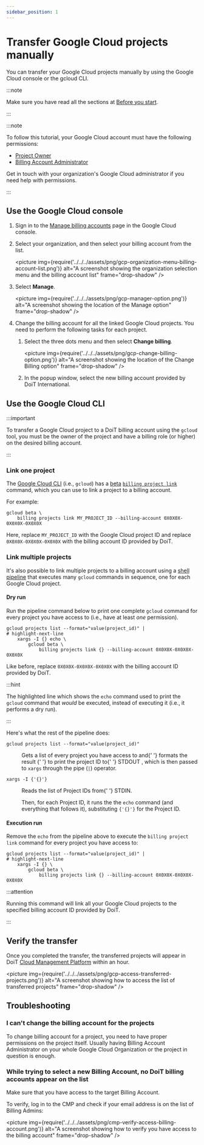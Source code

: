 ```yaml
---
sidebar_position: 1
---
```


# Transfer Google Cloud projects manually

You can transfer your Google Cloud projects manually by using the Google Cloud console or the gcloud CLI.

:::note

Make sure you have read all the sections at [Before you start](index.mdx).

:::

:::note

To follow this tutorial, your Google Cloud account must have the following permissions:

- [Project Owner](https://cloud.google.com/iam/docs/understanding-roles)
- [Billing Account Administrator](https://cloud.google.com/iam/docs/understanding-roles)

Get in touch with your organization's Google Cloud administrator if you need help with permissions.

:::

## Use the Google Cloud console

1. Sign in to the [Manage billing accounts](https://console.cloud.google.com/billing) page in the Google Cloud console.

2. Select your organization, and then select your billing account from the list.

   <picture
     img={require('../../../assets/png/gcp-organization-menu-billing-account-list.png')}
     alt="A screenshot showing the organization selection menu and the billing account list"
     frame="drop-shadow"
   />

3. Select **Manage**.

   <picture
     img={require('../../../assets/png/gcp-manager-option.png')}
     alt="A screenshot showing the location of the Manage option"
     frame="drop-shadow"
   />

4. Change the billing account for all the linked Google Cloud projects. You need to perform the following tasks for each project.

   1. Select the three dots menu and then select **Change billing**.

      <picture
        img={require('../../../assets/png/gcp-change-billing-option.png')}
        alt="A screenshot showing the location of the Change Billing option"
        frame="drop-shadow"
      />

   2. In the popup window, select the new billing account provided by DoiT International.

## Use the Google Cloud CLI

:::important

To transfer a Google Cloud project to a DoiT billing account using the `gcloud` tool, you must be the owner of the project and have a billing role (or higher) on the desired billing account.

:::

### Link one project

The [Google Cloud CLI](https://cloud.google.com/sdk/gcloud) (i.e., `gcloud`) has a [beta](https://cloud.google.com/sdk/gcloud#release_levels) [`billing project link`](https://cloud.google.com/sdk/gcloud/reference/beta/billing/projects/link) command, which you can use to link a project to a billing account.

For example:

```shell
gcloud beta \
    billing projects link MY_PROJECT_ID --billing-account 0X0X0X-0X0X0X-0X0X0X
```

Here, replace `MY_PROJECT_ID` with the Google Cloud project ID and replace `0X0X0X-0X0X0X-0X0X0X` with the billing account ID provided by DoiT.

### Link multiple projects

It's also possible to link multiple projects to a billing account using a [shell pipeline](<https://en.wikipedia.org/wiki/Pipeline_(Unix)>) that executes many `gcloud` commands in sequence, one for each Google Cloud project.


#### Dry run

Run the pipeline command below to print one complete `gcloud` command for every project you have access to (i.e., have at least _one_ permission).

```shell
gcloud projects list --format="value(project_id)" |
# highlight-next-line
    xargs -I {} echo \
        gcloud beta \
            billing projects link {} --billing-account 0X0X0X-0X0X0X-0X0X0X
```

Like before, replace `0X0X0X-0X0X0X-0X0X0X` with the billing account ID provided by DoiT.

:::hint

The highlighted line which shows the `echo` command used to print the `gcloud` command that _would_ be executed, instead of executing it (i.e., it performs a dry run).

:::

Here's what the rest of the pipeline does:

<dl>
  <dt>
    <code>gcloud projects list --format="value(project_id)"</code>
  </dt>
  <dd>
    <p>
      Gets a list of every project you have access to and{' '}
      <Link to="https://cloud.google.com/sdk/gcloud/reference#--format">
        formats the result
      </Link>{' '}
      to print the project ID to{' '}
      <Link to="https://en.wikipedia.org/wiki/Standard_streams">
        STDOUT
      </Link>
      , which is then passed to <Link to="https://en.wikipedia.org/wiki/Xargs">
        <code>xargs</code>
      </Link> through the pipe (<code>|</code>) operator.
    </p>
  </dd>
  <dt>
    <code>xargs -I {'{}'}</code>
  </dt>
  <dd>
    <p>
      Reads the list of Project IDs from{' '}
      <Link to="https://en.wikipedia.org/wiki/Standard_streams">STDIN</Link>.
    </p>
    <p>
      Then, for each Project ID, it runs the the <code>echo</code> command
      (and everything that follows it), substituting <code>{'{}'}</code> for
      the Project ID.
    </p>
  </dd>
</dl>

#### Execution run

Remove the `echo` from the pipeline above to execute the `billing project link` command for every project you have access to:

```shell
gcloud projects list --format="value(project_id)" |
# highlight-next-line
    xargs -I {} \
        gcloud beta \
            billing projects link {} --billing-account 0X0X0X-0X0X0X-0X0X0X
```

:::attention

Running this command will link all your Google Cloud projects to the specified billing account ID provided by DoiT.

:::

## Verify the transfer

Once you completed the transfer, the transferred projects will appear in DoiT [Cloud Management Platform](https://app.doit-intl.com) within an hour.

<picture
  img={require('../../../assets/png/gcp-access-transferred-projects.png')}
  alt="A screenshot showing how to access the list of transferred projects"
  frame="drop-shadow"
/>

## Troubleshooting

### I can't change the billing account for the projects

To change billing account for a project, you need to have proper permissions on the project itself. Usually having Billing Account Administrator on your whole Google Cloud Organization or the project in question is enough.

### While trying to select a new Billing Account, no DoiT billing accounts appear on the list

Make sure that you have access to the target Billing Account.

To verify, log in to the CMP and check if your email address is on the list of Billing Admins:

<picture
  img={require('../../../assets/png/cmp-verify-access-billing-account.png')}
  alt="A screenshot showing how to verify you have access to the billing account"
  frame="drop-shadow"
/>
